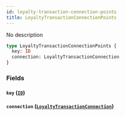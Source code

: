 ```yaml
---
id: loyalty-transaction-connection-points
title: LoyaltyTransactionConnectionPoints
---
```


No description

```graphql
type LoyaltyTransactionConnectionPoints {
  key: ID
  connection: LoyaltyTransactionConnection
}
```

### Fields

#### `key` ([`ID`](/v1/scalars/id))

#### `connection` ([`LoyaltyTransactionConnection`](/v1/objects/loyalty-transaction-connection))
